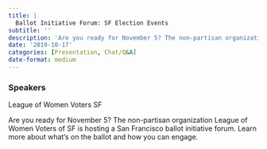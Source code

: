 ```yaml
---
title: |
  Ballot Initiative Forum: SF Election Events
subtitle: ''
description: 'Are you ready for November 5? The non-partisan organization League of Women Voters of SF is hosting a San Francisco ballot initiative forum. '
date: '2019-10-17'
categories: [Presentation, Chat/Q&A]
date-format: medium 
---
```


### Speakers  
League of Women Voters SF

Are you ready for November 5? The non-partisan organization League of Women Voters of SF is hosting a San Francisco ballot initiative forum. Learn more about what’s on the ballot and how you can engage.

